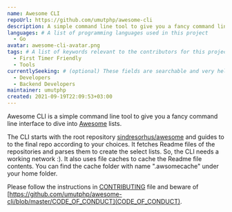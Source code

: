 ```yaml
---
name: Awesome CLI
repoUrl: https://github.com/umutphp/awesome-cli
description: A simple command line tool to give you a fancy command line interface to dive into Awesome lists.
languages: # A list of programming languages used in this project
  - Go
avatar: awesome-cli-avatar.png
tags: # A list of keywords relevant to the contributors for this project
  - First Timer Friendly
  - Tools
currentlySeeking: # (optional) These fields are searchable and very helpful for contributors to match well with your project
  - Developers
  - Backend Developers
maintainer: umutphp
created: 2021-09-19T22:09:53+03:00
---
```


<!-- Divide your content into sections using our handy shortcodes. Each section is optional -->

<Overview>

Awesome CLI is a simple command line tool to give you a fancy command line interface to dive into [Awesome](https://github.com/sindresorhus/awesome) lists.

The CLI starts with the root repository [sindresorhus/awesome](https://github.com/sindresorhus/awesome) and guides to to the final repo according to your choices. It fetches Readme files of the repositories and parses them to create the select lists. So, the CLI needs a working network :). It also uses file caches to cache the Readme file contents. You can find the cache folder with name ".awsomecache" under your home folder.

</Overview>

<Contributing>

Please follow the instructions in [CONTRIBUTING](https://github.com/umutphp/awesome-cli/blob/master/CONTRIBUTING.md) file and beware of [https://github.com/umutphp/awesome-cli/blob/master/CODE_OF_CONDUCT](CODE_OF_CONDUCT).

</Contributing>
